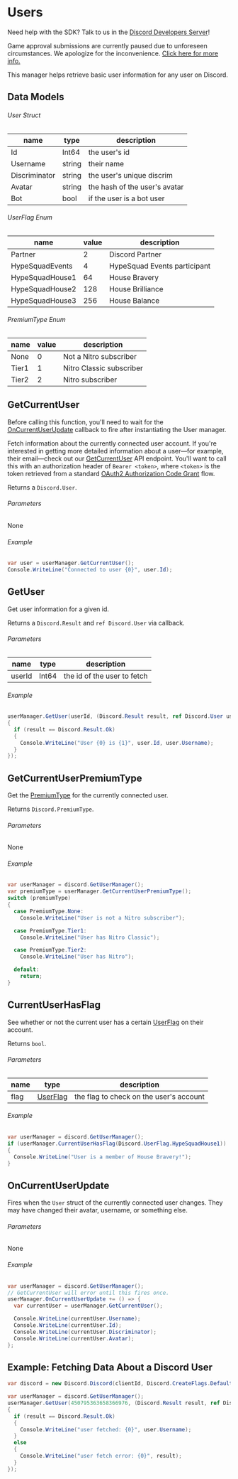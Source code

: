 
# Users

<Alert type="info">

Need help with the SDK? Talk to us in the [Discord Developers Server](https://discord.gg/discord-developers)!

</Alert>

<Alert type="warn">

Game approval submissions are currently paused due to unforeseen circumstances. We apologize for the inconvenience. [Click here for more info.](https://support-dev.discord.com/hc/en-us/articles/360041437171)

</Alert>

This manager helps retrieve basic user information for any user on Discord.

## Data Models

###### User Struct

| name          | type   | description                   |
| ------------- | ------ | ----------------------------- |
| Id            | Int64  | the user's id                 |
| Username      | string | their name                    |
| Discriminator | string | the user's unique discrim     |
| Avatar        | string | the hash of the user's avatar |
| Bot           | bool   | if the user is a bot user     |

###### UserFlag Enum

| name            | value | description                  |
| --------------- | ----- | ---------------------------- |
| Partner         | 2     | Discord Partner              |
| HypeSquadEvents | 4     | HypeSquad Events participant |
| HypeSquadHouse1 | 64    | House Bravery                |
| HypeSquadHouse2 | 128   | House Brilliance             |
| HypeSquadHouse3 | 256   | House Balance                |

###### PremiumType Enum

| name  | value | description              |
| ----- | ----- | ------------------------ |
| None  | 0     | Not a Nitro subscriber   |
| Tier1 | 1     | Nitro Classic subscriber |
| Tier2 | 2     | Nitro subscriber         |

## GetCurrentUser

<Alert type="info">

Before calling this function, you'll need to wait for the [OnCurrentUserUpdate](/docs/game-sdk/users/on-current-user-update) callback to fire after instantiating the User manager.

</Alert>

Fetch information about the currently connected user account. If you're interested in getting more detailed information about a user—for example, their email—check out our [GetCurrentUser](/docs/resources/user/get-current-user) API endpoint. You'll want to call this with an authorization header of `Bearer <token>`, where `<token>` is the token retrieved from a standard [OAuth2 Authorization Code Grant](/docs/topics/oauth2/authorization-code-grant) flow.

Returns a `Discord.User`.

###### Parameters

None

###### Example

```cs
var user = userManager.GetCurrentUser();
Console.WriteLine("Connected to user {0}", user.Id);
```

## GetUser

Get user information for a given id.

Returns a `Discord.Result` and `ref Discord.User` via callback.

###### Parameters

| name   | type  | description                 |
| ------ | ----- | --------------------------- |
| userId | Int64 | the id of the user to fetch |

###### Example

```cs
userManager.GetUser(userId, (Discord.Result result, ref Discord.User user) =>
{
  if (result == Discord.Result.Ok)
  {
    Console.WriteLine("User {0} is {1}", user.Id, user.Username);
  }
});
```

## GetCurrentUserPremiumType

Get the [PremiumType](/docs/game-sdk/user/data-models-premiumtype-enum) for the currently connected user.

Returns `Discord.PremiumType`.

###### Parameters

None

###### Example

```cs
var userManager = discord.GetUserManager();
var premiumType = userManager.GetCurrentUserPremiumType();
switch (premiumType)
{
  case PremiumType.None:
    Console.WriteLine("User is not a Nitro subscriber");

  case PremiumType.Tier1:
    Console.WriteLine("User has Nitro Classic");

  case PremiumType.Tier2:
    Console.WriteLine("User has Nitro");

  default:
    return;
}
```

## CurrentUserHasFlag

See whether or not the current user has a certain [UserFlag](/docs/game-sdk/user/data-models-userflag-enum) on their account.

Returns `bool`.

###### Parameters

| name | type                                                      | description                             |
| ---- | --------------------------------------------------------- | --------------------------------------- |
| flag | [UserFlag](/docs/game-sdk/user/data-models-userflag-enum) | the flag to check on the user's account |

###### Example

```cs
var userManager = discord.GetUserManager();
if (userManager.CurrentUserHasFlag(Discord.UserFlag.HypeSquadHouse1))
{
  Console.WriteLine("User is a member of House Bravery!");
}
```

## OnCurrentUserUpdate

Fires when the `User` struct of the currently connected user changes. They may have changed their avatar, username, or something else.

###### Parameters

None

###### Example

```cs
var userManager = discord.GetUserManager();
// GetCurrentUser will error until this fires once.
userManager.OnCurrentUserUpdate += () => {
  var currentUser = userManager.GetCurrentUser();

  Console.WriteLine(currentUser.Username);
  Console.WriteLine(currentUser.Id);
  Console.WriteLine(currentUser.Discriminator);
  Console.WriteLine(currentUser.Avatar);
};
```

## Example: Fetching Data About a Discord User

```cs
var discord = new Discord.Discord(clientId, Discord.CreateFlags.Default);

var userManager = discord.GetUserManager();
userManager.GetUser(450795363658366976, (Discord.Result result, ref Discord.User user) =>
{
  if (result == Discord.Result.Ok)
  {
    Console.WriteLine("user fetched: {0}", user.Username);
  }
  else
  {
    Console.WriteLine("user fetch error: {0}", result);
  }
});
```
